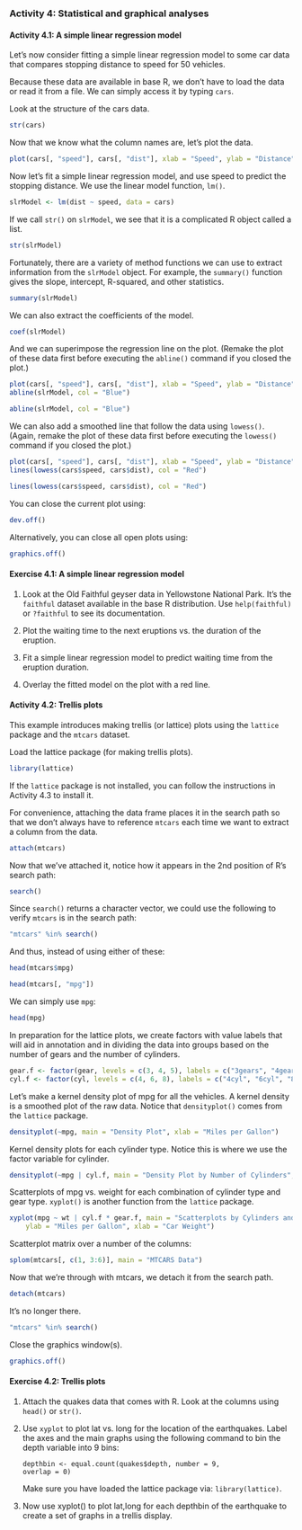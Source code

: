 ### Activity 4: Statistical and graphical analyses ###

#### Activity 4.1: A simple linear regression model ####

Let's now consider fitting a simple linear regression model
to some car data that compares stopping distance to speed
for 50 vehicles.

Because these data are available in base R, we don't have to
load the data or read it from a file.  We can simply access
it by typing `cars`.

Look at the structure of the cars data.

```{r eval=TRUE}
str(cars)
```

Now that we know what the column names are, let's plot the
data.

```{r eval=TRUE}
plot(cars[, "speed"], cars[, "dist"], xlab = "Speed", ylab = "Distance")
```

Now let's fit a simple linear regression model, and use
speed to predict the stopping distance.  We use the linear
model function, `lm()`.

```{r eval=TRUE}
slrModel <- lm(dist ~ speed, data = cars)
```


If we call `str()` on `slrModel`, we see that it is a
complicated R object called a list.

```{r eval=TRUE}
str(slrModel)
```

Fortunately, there are a variety of method functions we
can use to extract information from the `slrModel` object.
For example, the `summary()` function gives the slope, 
intercept, R-squared, and other statistics.

```{r eval=TRUE}
summary(slrModel)
```

We can also extract the coefficients of the model.

```{r eval=TRUE}
coef(slrModel)
```

And we can superimpose the regression line on the plot.
(Remake the plot of these data first before executing the
`abline()` command if you closed the plot.)
```{r eval = TRUE, echo = FALSE}
plot(cars[, "speed"], cars[, "dist"], xlab = "Speed", ylab = "Distance")
abline(slrModel, col = "Blue")
```
```{r eval = FALSE}
abline(slrModel, col = "Blue")
```

We can also add a smoothed line that follow the data
using `lowess()`.
(Again, remake the plot of these data first before executing the
`lowess()` command if you closed the plot.)
```{r eval = TRUE, echo = FALSE}
plot(cars[, "speed"], cars[, "dist"], xlab = "Speed", ylab = "Distance")
lines(lowess(cars$speed, cars$dist), col = "Red")
```
```{r eval=FALSE}
lines(lowess(cars$speed, cars$dist), col = "Red")
```

You can close the current plot using:

```{r eval=TRUE}
dev.off()
```

Alternatively, you can close all open plots using:

```{r eval=TRUE}
graphics.off()
```

#### Exercise 4.1: A simple linear regression model
1) Look at the Old Faithful geyser data in Yellowstone
   National Park.  It's the `faithful` dataset available in
   the base R distribution.  Use `help(faithful)` or `?faithful`
   to see its documentation.

2) Plot the waiting time to the next eruptions vs. the
   duration of the eruption.

3) Fit a simple linear regression model to predict waiting
   time from the eruption duration.

4) Overlay the fitted model on the plot with a red line.

#### Activity 4.2: Trellis plots

This example introduces making trellis (or lattice) plots
using the `lattice` package and the `mtcars` dataset.

Load the lattice package (for making trellis plots).

```{r eval=TRUE}
library(lattice)
```

If the `lattice` package is not installed, you can follow the
instructions in Activity 4.3 to install it.

For convenience, attaching the data frame places it in the
search path so that we don't always have to reference `mtcars`
each time we want to extract a column from the data.

```{r eval=TRUE}
attach(mtcars)
```

Now that we've attached it, notice how it appears in the
2nd position of R's search path:

```{r eval=TRUE}
search()
```

Since `search()` returns a character vector, we could use the
following to verify `mtcars` is in the search path:

```{r eval=TRUE}
"mtcars" %in% search()
```

And thus, instead of using either of these:

```{r eval=TRUE}
head(mtcars$mpg)
```

```{r eval=TRUE}
head(mtcars[, "mpg"])
```

We can simply use `mpg`:

```{r eval=TRUE}
head(mpg)
```

In preparation for the lattice plots, we create factors with
value labels that will aid in annotation and in dividing the
data into groups based on the number of gears and the
number of cylinders.

```{r eval=TRUE}
gear.f <- factor(gear, levels = c(3, 4, 5), labels = c("3gears", "4gears", "5gears"))
cyl.f <- factor(cyl, levels = c(4, 6, 8), labels = c("4cyl", "6cyl", "8cyl"))
```


Let's make a kernel density plot of mpg for all the vehicles.
A kernel density is a smoothed plot of the raw
data. Notice that `densityplot()` comes from the `lattice`
package.

```{r eval=TRUE}
densityplot(~mpg, main = "Density Plot", xlab = "Miles per Gallon")
```

Kernel density plots for each cylinder type.  Notice
this is where we use the factor variable for cylinder.

```{r eval=TRUE}
densityplot(~mpg | cyl.f, main = "Density Plot by Number of Cylinders", xlab = "Miles per Gallon")
```

Scatterplots of mpg vs. weight for each combination of
cylinder type and gear type.  `xyplot()` is another function
from the `lattice` package.

```{r eval=TRUE}
xyplot(mpg ~ wt | cyl.f * gear.f, main = "Scatterplots by Cylinders and Gears", 
    ylab = "Miles per Gallon", xlab = "Car Weight")
```

Scatterplot matrix over a number of the columns:

```{r eval=TRUE}
splom(mtcars[, c(1, 3:6)], main = "MTCARS Data")
```

Now that we're through with mtcars, we detach it from the
search path.

```{r eval=TRUE}
detach(mtcars)
```

It's no longer there.

```{r eval=TRUE}
"mtcars" %in% search()
```

Close the graphics window(s).

```{r eval=TRUE}
graphics.off()
```

#### Exercise 4.2: Trellis plots

1) Attach the quakes data that comes with R. Look at the
   columns using `head()` or `str()`.

2) Use `xyplot` to plot lat vs. long for the location of the
   earthquakes. Label the axes and the main graphs
   using the following command to bin the depth variable into
   9 bins:

   `depthbin <- equal.count(quakes$depth, number = 9,
                            overlap = 0)`

   Make sure you have loaded the lattice package via:
   `library(lattice)`.

3) Now use xyplot() to plot lat,long for each depthbin of
   the earthquake to create a set of graphs in a trellis
   display.
